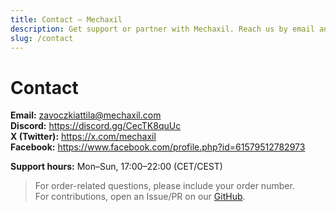 ```yaml
---
title: Contact – Mechaxil
description: Get support or partner with Mechaxil. Reach us by email and social.
slug: /contact
---
```



<Head>
  <script type="application/ld+json">{JSON.stringify({
    "@context":"https://schema.org",
    "@type":"ContactPage",
    "name":"Contact – Mechaxil",
    "url":"https://docs.mechaxil.com/contact",
    "about":{"@type":"Organization","name":"Mechaxil","url":"https://docs.mechaxil.com"}
  })}</script>
</Head>

# Contact

**Email:** zavoczkiattila@mechaxil.com  
**Discord:** https://discord.gg/CecTK8quUc  
**X (Twitter):** https://x.com/mechaxil  
**Facebook:** https://www.facebook.com/profile.php?id=61579512782973

**Support hours:** Mon–Sun, 17:00–22:00 (CET/CEST)

> For order-related questions, please include your order number.  
> For contributions, open an Issue/PR on our [GitHub](https://github.com/Mechaxil/docs).
